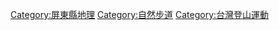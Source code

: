 [[Category:屏東縣地理|Category:屏東縣地理]]
[[Category:自然步道|Category:自然步道]]
[[Category:台灣登山運動|Category:台灣登山運動]]